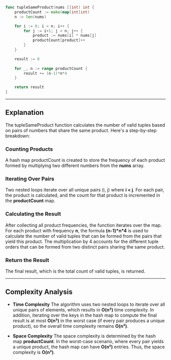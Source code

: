 
```go
func tupleSameProduct(nums []int) int {
    productCount := make(map[int]int)
    n := len(nums)

    for i := 0; i < n; i++ {
        for j := i+1; j < n; j++ {
            product := nums[i] * nums[j]
            productCount[product]++
        }
    }

    result := 0
    
    for _, n := range productCount {
        result += (n-1)*n*4
    }

    return result
}
```

<Complex t='n^2' s='n^2'/>

---

## Explanation

The tupleSameProduct function calculates the number of valid tuples based on pairs of numbers that share the same product. Here's a step-by-step breakdown:

### Counting Products

A hash map productCount is created to store the frequency of each product formed by multiplying two different numbers from the **nums** array.

### Iterating Over Pairs

Two nested loops iterate over all unique pairs (i, j) where **i < j**. For each pair, the product is calculated, and the count for that product is incremented in the **productCount** map.

### Calculating the Result

After collecting all product frequencies, the function iterates over the map. For each product with frequency **n**, the formula **(n-1)\*n\*4** is used to calculate the number of valid tuples that can be formed from the pairs that yield this product. The multiplication by 4 accounts for the different tuple orders that can be formed from two distinct pairs sharing the same product.

### Return the Result

The final result, which is the total count of valid tuples, is returned.

---

## Complexity Analysis

- **Time Complexity**
    The algorithm uses two nested loops to iterate over all unique pairs of elements, which results in **O(n²)** time complexity. In addition, iterating over the keys in the hash map to compute the final result is at most **O(n²)** in the worst case (if every pair produces a unique product), so the overall time complexity remains **O(n²)**.

- **Space Complexity**
    The space complexity is determined by the hash map **productCount**. In the worst-case scenario, where every pair yields a unique product, the hash map can have **O(n²)** entries. Thus, the space complexity is **O(n²)**.